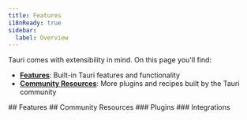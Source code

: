 ```yaml
---
title: Features
i18nReady: true
sidebar:
  label: Overview
---
```



Tauri comes with extensibility in mind. On this page you'll find:

- **[Features](#features)**: Built-in Tauri features and functionality
- **[Community Resources](#community-resources)**: More plugins and recipes built by the Tauri community

<Search>
	## Features
	<FeaturesList />
	## Community Resources
	<LinkCard
		title="Have something to share?"
		description="Open a pull request to show us your amazing resource."
		href="https://github.com/tauri-apps/awesome-tauri/pulls"
	/>
	### Plugins
	<AwesomeTauri section="plugins-no-official" />
	### Integrations
	<AwesomeTauri section="integrations" />
</Search>
